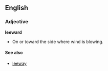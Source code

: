 == English ==

=== Adjective ===
'''leeward'''

* On or toward the side where wind is blowing.

==== See also ====
*[[leeway]]